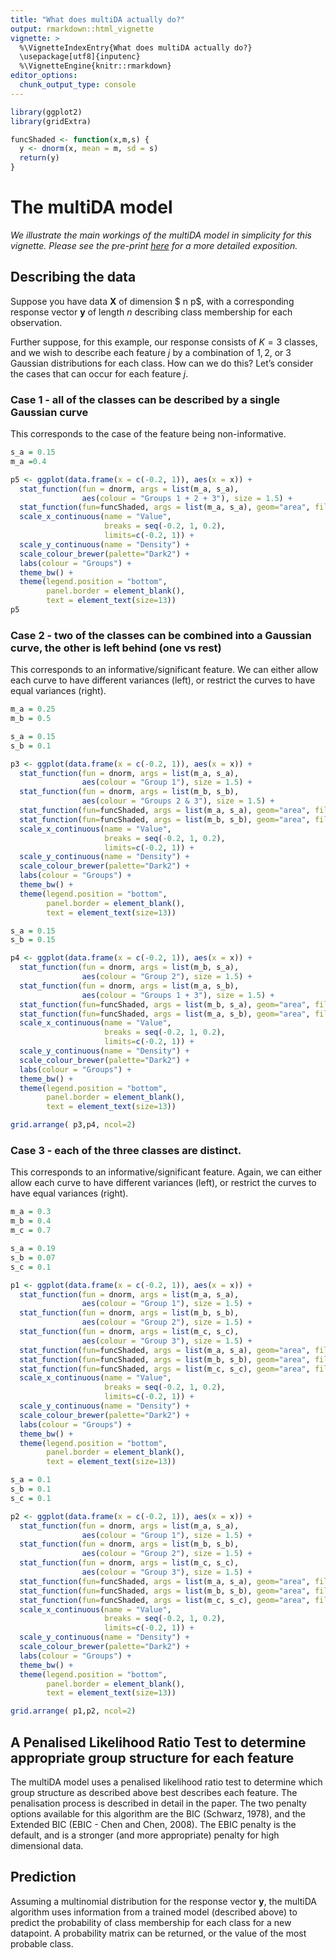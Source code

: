 ```yaml
---
title: "What does multiDA actually do?"
output: rmarkdown::html_vignette
vignette: >
  %\VignetteIndexEntry{What does multiDA actually do?}
  \usepackage[utf8]{inputenc}
  %\VignetteEngine{knitr::rmarkdown}
editor_options: 
  chunk_output_type: console
---
```


```r
library(ggplot2)
library(gridExtra)

funcShaded <- function(x,m,s) {
  y <- dnorm(x, mean = m, sd = s)
  return(y)
}

```


# The multiDA model

*We illustrate the main workings of the multiDA model in simplicity for this vignette. Please see the pre-print [here](https://arxiv.org/pdf/1807.01422.pdf) for a more detailed exposition.*

## Describing the data

Suppose you have data $\textbf{X}$ of dimension $ n \times p$, with a corresponding response vector $\textbf{y}$ of length $n$ describing class membership for each observation. 

Further suppose, for this example, our response consists of $K=3$ classes, and we wish to describe each feature $j$ by a combination of $1, 2,$ or $3$ Gaussian distributions for each class. How can we do this? Let's consider the cases that can occur for each feature $j$.

### Case 1 - all of the classes can be described by a single Gaussian curve

This corresponds to the case of the feature being non-informative.

```r
s_a = 0.15
m_a =0.4

p5 <- ggplot(data.frame(x = c(-0.2, 1)), aes(x = x)) +
  stat_function(fun = dnorm, args = list(m_a, s_a),
                aes(colour = "Groups 1 + 2 + 3"), size = 1.5) +
  stat_function(fun=funcShaded, args = list(m_a, s_a), geom="area", fill="#1b9e77", alpha=0.5) +
  scale_x_continuous(name = "Value",
                     breaks = seq(-0.2, 1, 0.2),
                     limits=c(-0.2, 1)) +
  scale_y_continuous(name = "Density") +
  scale_colour_brewer(palette="Dark2") +
  labs(colour = "Groups") +
  theme_bw() +
  theme(legend.position = "bottom",
        panel.border = element_blank(),
        text = element_text(size=13))
p5
```

### Case 2 - two of the classes can be combined into a Gaussian curve, the other is left behind (one vs rest)

This corresponds to an informative/significant feature. We can either allow each curve to have different variances (left), or restrict the curves to have equal variances (right).

```r
m_a = 0.25
m_b = 0.5

s_a = 0.15
s_b = 0.1

p3 <- ggplot(data.frame(x = c(-0.2, 1)), aes(x = x)) +
  stat_function(fun = dnorm, args = list(m_a, s_a),
                aes(colour = "Group 1"), size = 1.5) +
  stat_function(fun = dnorm, args = list(m_b, s_b),
                aes(colour = "Groups 2 & 3"), size = 1.5) +
  stat_function(fun=funcShaded, args = list(m_a, s_a), geom="area", fill="#1b9e77", alpha=0.5) +
  stat_function(fun=funcShaded, args = list(m_b, s_b), geom="area", fill="#d95f02", alpha=0.5) +
  scale_x_continuous(name = "Value",
                     breaks = seq(-0.2, 1, 0.2),
                     limits=c(-0.2, 1)) +
  scale_y_continuous(name = "Density") +
  scale_colour_brewer(palette="Dark2") +
  labs(colour = "Groups") +
  theme_bw() +
  theme(legend.position = "bottom",
        panel.border = element_blank(),
        text = element_text(size=13))

s_a = 0.15
s_b = 0.15

p4 <- ggplot(data.frame(x = c(-0.2, 1)), aes(x = x)) +
  stat_function(fun = dnorm, args = list(m_b, s_a),
                aes(colour = "Group 2"), size = 1.5) +
  stat_function(fun = dnorm, args = list(m_a, s_b),
                aes(colour = "Groups 1 + 3"), size = 1.5) +
  stat_function(fun=funcShaded, args = list(m_b, s_a), geom="area", fill="#1b9e77", alpha=0.5) +
  stat_function(fun=funcShaded, args = list(m_a, s_b), geom="area", fill="#d95f02", alpha=0.5) +
  scale_x_continuous(name = "Value",
                     breaks = seq(-0.2, 1, 0.2),
                     limits=c(-0.2, 1)) +
  scale_y_continuous(name = "Density") +
  scale_colour_brewer(palette="Dark2") +
  labs(colour = "Groups") +
  theme_bw() +
  theme(legend.position = "bottom",
        panel.border = element_blank(),
        text = element_text(size=13))

grid.arrange( p3,p4, ncol=2)
```

### Case 3 - each of the three classes are distinct.

This corresponds to an informative/significant feature. Again, we can either allow each curve to have different variances (left), or restrict the curves to have equal variances (right).

```r
m_a = 0.3
m_b = 0.4
m_c = 0.7

s_a = 0.19
s_b = 0.07
s_c = 0.1

p1 <- ggplot(data.frame(x = c(-0.2, 1)), aes(x = x)) +
  stat_function(fun = dnorm, args = list(m_a, s_a),
                aes(colour = "Group 1"), size = 1.5) +
  stat_function(fun = dnorm, args = list(m_b, s_b),
                aes(colour = "Group 2"), size = 1.5) +
  stat_function(fun = dnorm, args = list(m_c, s_c),
                aes(colour = "Group 3"), size = 1.5) +
  stat_function(fun=funcShaded, args = list(m_a, s_a), geom="area", fill="#1b9e77", alpha=0.5) +
  stat_function(fun=funcShaded, args = list(m_b, s_b), geom="area", fill="#d95f02", alpha=0.5) +
  stat_function(fun=funcShaded, args = list(m_c, s_c), geom="area", fill="#7570b3", alpha=0.5) +
  scale_x_continuous(name = "Value",
                     breaks = seq(-0.2, 1, 0.2),
                     limits=c(-0.2, 1)) +
  scale_y_continuous(name = "Density") +
  scale_colour_brewer(palette="Dark2") +
  labs(colour = "Groups") +
  theme_bw() +
  theme(legend.position = "bottom",
        panel.border = element_blank(),
        text = element_text(size=13))

s_a = 0.1
s_b = 0.1
s_c = 0.1

p2 <- ggplot(data.frame(x = c(-0.2, 1)), aes(x = x)) +
  stat_function(fun = dnorm, args = list(m_a, s_a),
                aes(colour = "Group 1"), size = 1.5) +
  stat_function(fun = dnorm, args = list(m_b, s_b),
                aes(colour = "Group 2"), size = 1.5) +
  stat_function(fun = dnorm, args = list(m_c, s_c),
                aes(colour = "Group 3"), size = 1.5) +
  stat_function(fun=funcShaded, args = list(m_a, s_a), geom="area", fill="#1b9e77", alpha=0.5) +
  stat_function(fun=funcShaded, args = list(m_b, s_b), geom="area", fill="#d95f02", alpha=0.5) +
  stat_function(fun=funcShaded, args = list(m_c, s_c), geom="area", fill="#7570b3", alpha=0.5) +
  scale_x_continuous(name = "Value",
                     breaks = seq(-0.2, 1, 0.2),
                     limits=c(-0.2, 1)) +
  scale_y_continuous(name = "Density") +
  scale_colour_brewer(palette="Dark2") +
  labs(colour = "Groups") +
  theme_bw() +
  theme(legend.position = "bottom",
        panel.border = element_blank(),
        text = element_text(size=13))

grid.arrange( p1,p2, ncol=2)
```

## A Penalised Likelihood Ratio Test to determine appropriate group structure for each feature

The multiDA model uses a penalised likelihood ratio test to determine which group structure as described above best describes each feature. The penalisation process is described in detail in the paper. The two penalty options available for this algorithm are the BIC (Schwarz, 1978), and the Extended BIC (EBIC - Chen and Chen, 2008). The EBIC penalty is the default, and is a stronger (and more appropriate) penalty for high dimensional data.

## Prediction

Assuming a multinomial distribution for the response vector $\textbf{y}$, the multiDA algorithm uses information from a trained model (described above) to predict the probability of class membership for each class for a new datapoint. A probability matrix can be returned, or the value of the most probable class. 
